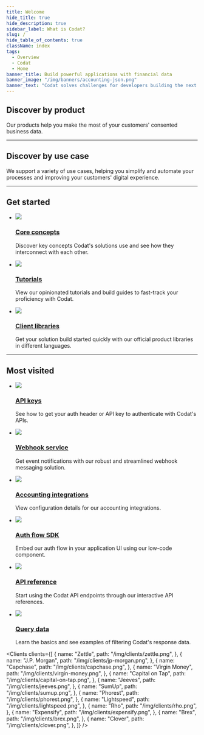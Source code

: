 ```yaml
---
title: Welcome
hide_title: true
hide_description: true
sidebar_label: What is Codat?
slug: /
hide_table_of_contents: true
className: index
tags:
  - Overview
  - Codat
  - Home
banner_title: Build powerful applications with financial data
banner_image: "/img/banners/accounting-json.png"
banner_text: "Codat solves challenges for developers building the next generation of financial products for small businesses."
---
```


<head>
  <title>
    Codat_docs | Build powerful applications with financial data
  </title>
  <meta
    name="description"
    content="Codat makes accessing consented business data from your customers' banking, accounting, and commerce platforms easy. Build once to our API to aggregate data, underwrite credit risk, and automate accounting for your SMB customers."
  />
  <link rel="canonical" href="/" />
  <link rel="alternate" href="/" hreflang="x-default" />
  <link rel="alternate" href="/" hreflang="en" />
  <meta property="og:url" content="https://docs.codat.io" />
</head>


<Welcome />

## Discover by product

Our products help you make the most of your customers' consented business data.

<Products mini={true} verbose={false}/>

<hr/>

## Discover by use case

We support a variety of use cases, helping you simplify and automate your processes and improving your customers' digital experience.

<Usecases mini={true}/>

<hr/>

## Get started

<ul className="card-container col-3">
  <li className="card">
    <div className="header">
      <img
        src="/img/wp-icons/lightbulb.png"
        className="mini-icon"
      />
      <h3><a href="http://docs.codat.io/core-concepts/overview" target="_blank">Core concepts</a></h3>
    </div>
    <p>
      Discover key concepts Codat's solutions use and see how they interconnect with each other.
    </p>
  </li>
  <li className="card">
    <div className="header">
      <img
        src="/img/wp-icons/student.png"
        className="mini-icon"
      />
      <h3><a href="http://docs.codat.io/guides/overview" target="_blank">Tutorials</a></h3>
    </div>
    <p>
      View our opinionated tutorials and build guides to fast-track your proficiency with Codat.
    </p>
  </li>
  <li className="card">
    <div className="header">
      <img
        src="/img/wp-icons/books.png"
        className="mini-icon"
      />
      <h3><a href="http://docs.codat.io/get-started/libraries" target="_blank">Client libraries</a></h3>
    </div>
    <p>
      Get your solution build started quickly with our official product libraries in different languages.
    </p>
  </li>
</ul>

<hr/>

## Most visited

<ul className="card-container col-3">
  <li className="card">
    <div className="header">
      <img
        src="/img/wp-icons/key.png"
        className="mini-icon"
      />
      <h3><a href="http://docs.codat.io/using-the-api/authentication/" target="_blank">API keys</a></h3>
    </div>
    <p>
      See how to get your auth header or API key to authenticate with Codat's APIs.
    </p> 
  </li>
  <li className="card">
    <div className="header">
      <img
        src="/img/wp-icons/webhooks-logo.png"
        className="mini-icon"
      />
      <h3><a href="http://docs.codat.io/using-the-api/webhooks/overview" target="_blank">Webhook service</a></h3>
    </div>
    <p>
    Get event notifications with our robust and streamlined webhook messaging solution.
    </p>
  </li>
  <li className="card">
    <div className="header">
      <img
        src="/img/wp-icons/Coins.png"
        className="mini-icon"
      />
      <h3><a href="http://docs.codat.io/integrations/accounting/overview/" target="_blank">Accounting integrations</a></h3>
    </div>
    <p>
    View configuration details for our accounting integrations.
    </p>
  </li>
  <li className="card">
    <div className="header">
      <img
        src="/img/wp-icons/puzzle-piece.png"
        className="mini-icon"
      />
      <h3><a href="http://docs.codat.io/auth-flow/authorize-embedded-link" target="_blank">Auth flow SDK</a></h3>
    </div>
    <p>
      Embed our auth flow in your application UI using our low-code component.
    </p> 
  </li>
  <li className="card">
    <div className="header">
      <img
        src="/img/wp-icons/Stack.png"
        className="mini-icon"
      />
      <h3><a href="http://docs.codat.io/using-the-api/overview" target="_blank">API reference</a></h3>
    </div>
    <p>
      Start using the Codat API endpoints through our interactive API references.
    </p>
  </li>
  <li className="card">
    <div className="header">
      <img
        src="/img/wp-icons/list-magnifying-glass.png"
        className="mini-icon"
      />
      <h3><a href="http://docs.codat.io/using-the-api/querying" target="_blank">Query data</a></h3>
    </div>
    <p>
      Learn the basics and see examples of filtering Codat's response data.
    </p>
  </li>
</ul>

<Clients
  clients={[
    {
        name: "Zettle",
        path: "/img/clients/zettle.png",
    },
    {
        name: "J.P. Morgan",
        path: "/img/clients/jp-morgan.png",
    },
    {
        name: "Capchase",
        path: "/img/clients/capchase.png",
    },
    {
        name: "Virgin Money",
        path: "/img/clients/virgin-money.png",
    },
    {
        name: "Capital on Tap",
        path: "/img/clients/capital-on-tap.png",
    },
    {
        name: "Jeeves",
        path: "/img/clients/jeeves.png",
    },
    {
        name: "SumUp",
        path: "/img/clients/sumup.png",
    },
    {
        name: "Phorest",
        path: "/img/clients/phorest.png",
    },
    {
        name: "Lightspeed",
        path: "/img/clients/lightspeed.png",
    },
    {
        name: "Rho",
        path: "/img/clients/rho.png",
    },
    {
        name: "Expensify",
        path: "/img/clients/expensify.png",
    },
    {
        name: "Brex",
        path: "/img/clients/brex.png",
    },
    {
        name: "Clover",
        path: "/img/clients/clover.png",
    },
  ]}
/>
